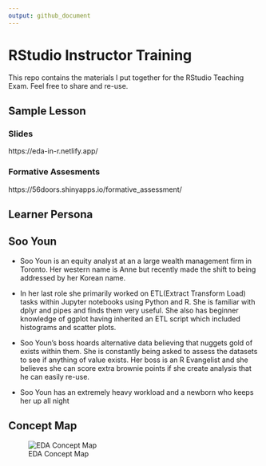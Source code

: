 ```yaml
---
output: github_document
---
```



# RStudio Instructor Training 

This repo contains the materials I put together for the RStudio Teaching Exam. 
Feel free to share and re-use. 

## Sample Lesson 

### Slides  

https://eda-in-r.netlify.app/

### Formative Assesments

https://56doors.shinyapps.io/formative_assessment/
 

## Learner Persona

## Soo Youn 

 - Soo Youn is an equity analyst at an a large wealth management firm in Toronto. Her western
name is Anne but recently made the shift to being addressed by her Korean name.

 - In her last role she primarily worked on ETL(Extract Transform Load) tasks within Jupyter notebooks using Python and R. She is familiar with dplyr and pipes and finds them very useful. She also has beginner knowledge of ggplot having inherited an ETL script which included histograms and scatter plots.

 - Soo Youn's boss hoards alternative data believing that nuggets gold of exists within them. She is constantly being asked to assess the datasets to see if anything of value exists. Her boss is an
R Evangelist and she believes she can score extra brownie points if she create analysis
that he can easily re-use. 

- Soo Youn has an extremely heavy workload and a newborn who keeps her up all night

## Concept Map

![EDA Concept Map](EDAconceptmap.png)


